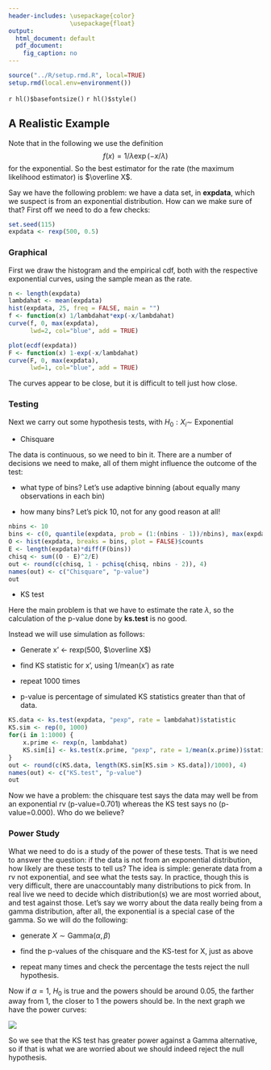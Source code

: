 ```yaml
---
header-includes: \usepackage{color}
                 \usepackage{float}
output:
  html_document: default
  pdf_document:
    fig_caption: no
---
```


```r
source("../R/setup.rmd.R", local=TRUE)
setup.rmd(local.env=environment())
```
`r hl()$basefontsize()`
`r hl()$style()`


## A Realistic Example

Note that in the following we use the definition 
$$
f(x)=1/\lambda \exp(-x/\lambda)
$$
for the exponential. So the best estimator for the rate (the maximum likelihood estimator) is $\overline X$.

Say we have the following problem: we have a data set, in **expdata**, which we suspect is from an exponential distribution. How can we make sure of that? First off we need to do a few checks:
```r
set.seed(115)
expdata <- rexp(500, 0.5)
```


### Graphical

First we draw the histogram and the empirical cdf, both with the respective exponential curves, using the sample mean as the rate. 

```r
n <- length(expdata)
lambdahat <- mean(expdata)
hist(expdata, 25, freq = FALSE, main = "")
f <- function(x) 1/lambdahat*exp(-x/lambdahat)
curve(f, 0, max(expdata), 
      lwd=2, col="blue", add = TRUE)
```

```r
plot(ecdf(expdata))
F <- function(x) 1-exp(-x/lambdahat)
curve(F, 0, max(expdata), 
      lwd=1, col="blue", add = TRUE)
```


The curves appear to be close, but it is difficult to tell just how close.

### Testing

Next we carry out some hypothesis tests, with $H_0: X_i \sim$  Exponential

-  Chisquare

The data is continuous, so we need to bin it. There are a number of decisions we need to make, all of them might influence the outcome of the test:

- what type of bins? Let's use adaptive binning (about equally many observations in each bin)

- how many bins? Let's pick 10, not for any good reason at all!

```r
nbins <- 10
bins <- c(0, quantile(expdata, prob = (1:(nbins - 1))/nbins), max(expdata) + 1)
O <- hist(expdata, breaks = bins, plot = FALSE)$counts
E <- length(expdata)*diff(F(bins))
chisq <- sum((O - E)^2/E)
out <- round(c(chisq, 1 - pchisq(chisq, nbins - 2)), 4)
names(out) <- c("Chisquare", "p-value")
out
```


-  KS test

Here the main problem is that we have to estimate the rate $\lambda$, so the calculation of the p-value done by **ks.test** is no good.

Instead we will use simulation as follows:

- Generate x' <- rexp(500, $\overline X$)

- find KS statistic for x', using 1/mean(x') as rate

- repeat 1000 times

- p-value is percentage of simulated KS statistics greater than that of data.

```r
KS.data <- ks.test(expdata, "pexp", rate = lambdahat)$statistic
KS.sim <- rep(0, 1000)
for(i in 1:1000) {
    x.prime <- rexp(n, lambdahat)
    KS.sim[i] <- ks.test(x.prime, "pexp", rate = 1/mean(x.prime))$statistic
}
out <- round(c(KS.data, length(KS.sim[KS.sim > KS.data])/1000), 4)
names(out) <- c("KS.test", "p-value")
out
```


Now we have a problem: the chisquare test says the data may well be from an exponential rv (p-value=0.701) whereas the KS test says no (p-value=0.000). Who do we believe?

### Power Study

What we need to do is a study of the power of these tests. That is we need to answer the question: if the data is not from an exponential distribution, how likely are these tests to tell us? The idea is simple: generate data from a rv not exponential, and see what the tests say. In practice, though this is very difficult, there are unaccountably many distributions to pick from. In real live we need to decide which distribution(s) we are most worried about, and test against those. Let's say we worry about the data really being from a gamma distribution, after all, the exponential is a special case of the gamma. So we will do the following:

- generate $X \sim \text{Gamma} (\alpha, \beta)$

- find the p-values of the chisquare and the KS-test for X, just as above

- repeat many times and check the percentage the tests reject the null hypothesis.

Now if $\alpha=1$, $H_0$ is true and the powers should be around 0.05, the farther away from 1, the closer to 1 the powers should be. In the next graph we have the power curves:


![](graphs/stat31.png)


So we see that the KS test has greater power against a Gamma alternative, so if that is what we are worried about we should indeed reject the null hypothesis.
